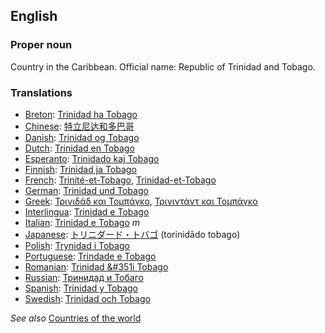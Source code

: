 ==English==

===Proper noun===

Country in the Caribbean. Official name: Republic of Trinidad and Tobago.

===Translations===

*[[Breton]]: [[Trinidad ha Tobago]]
*[[Chinese]]: [[特立尼达和多巴哥]]
*[[Danish]]: [[Trinidad og Tobago]]
*[[Dutch]]: [[Trinidad en Tobago]]
*[[Esperanto]]: [[Trinidado kaj Tobago]]
*[[Finnish]]: [[Trinidad ja Tobago]]
*[[French]]: [[Trinité-et-Tobago]], [[Trinidad-et-Tobago]]
*[[German]]: [[Trinidad und Tobago]]
*[[Greek]]: [[Τρινιδάδ και Τομπάγκο]], [[Τρινιντάντ και Τομπάγκο]]
*[[Interlingua]]: [[Trinidad e Tobago]]
*[[Italian]]: [[Trinidad e Tobago]] ''m''
*[[Japanese]]: [[トリニダード・トバゴ]] (torinidādo tobago)
*[[Polish]]: [[Trynidad i Tobago]]
*[[Portuguese]]: [[Trindade e Tobago]]
*[[Romanian]]: [[Trinidad &#351i Tobago]]
*[[Russian]]: [[Тринидад и Тобаго]]
*[[Spanish]]: [[Trinidad y Tobago]]
*[[Swedish]]: [[Trinidad och Tobago]]

''See also'' [[Countries of the world]]